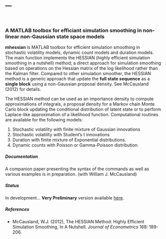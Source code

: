 ---
---

&nbsp;

### A MATLAB toolbox for efficiant simulation smoothing in non-linear non-Gaussian state space models

**mhessian** is MATLAB toolbox for efficient simulation smoothing in stochastic volatility models, dynamic count models and duration models. The main function implements the HESSIAN (highly efficient simulation smoothing in a nutshell) method; a direct approach for simulation smoothing based on operations on the Hessian matrix of the log likelihood rather than the Kalman filter. Compared to other simulation smoother, the HESSIAN method is a generic approach that update the **full state sequence** as a **single block** using a non-Gaussian proposal density. See McCausland (2012) for details.

The HESSIAN method can be used as an importance density to compute approximations of integrals, a proposal density for a Markov chain Monte Carlo block updating the conditional distribution of latent state or to perform Laplace-like approximation of a likelihood function. Computational routines are available for the following models:

1. Stochastic volatility with finite mixture of Gaussian innovations
2. Stochastic volatility with Student's t innovations
3. Duration with finite mixture of Exponential distributions.
4. Dynamic counts with Poisson or Gamma-Poisson distribution.

##### Documentation
A companion paper presenting the syntax of the commands as well as various examples is in preparation. (with William J. McCausland)
 
##### Status
In development... **Very Preliminary** version available [here](https://github.com/samgingras17/mhessian).

##### References
- McCausland, W.J. (2012), The HESSIAN Method: Highly Efficient Simulation Smoothing, In A Nutshell. *Journal of Econometrics* 168: 189-206.


